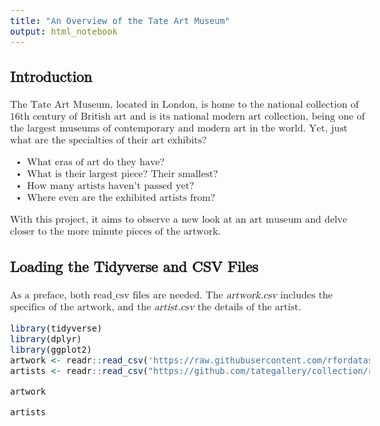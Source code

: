 ---
title: "An Overview of the Tate Art Museum"
output: html_notebook
---

<style type = "text/css">
  body{
  font-family: math;
  font-size: 12pt;
  }
</style>


## Introduction

The Tate Art Museum, located in London, is home to the national collection of 16th century of British art and is its national modern art collection, being one of the largest museums of contemporary and modern art in the world. Yet, just what are the specialties of their art exhibits? 
  
  * What eras of art do they have? 
  * What is their largest piece? Their smallest?
  * How many artists haven't passed yet?
  * Where even are the exhibited artists from?

With this project, it aims to observe a new look at an art museum and delve closer to the more minute pieces of the artwork.

## Loading the Tidyverse and CSV Files

As a preface, both read_csv files are needed. The _artwork.csv_ includes the specifics of the artwork, and the _artist.csv_ the details of the artist.

```{r}
library(tidyverse)
library(dplyr)
library(ggplot2)
artwork <- readr::read_csv('https://raw.githubusercontent.com/rfordatascience/tidytuesday/master/data/2021/2021-01-12/artwork.csv')
artists <- readr::read_csv("https://github.com/tategallery/collection/raw/master/artist_data.csv")
```

```{r}
artwork
```

```{r}
artists
```
